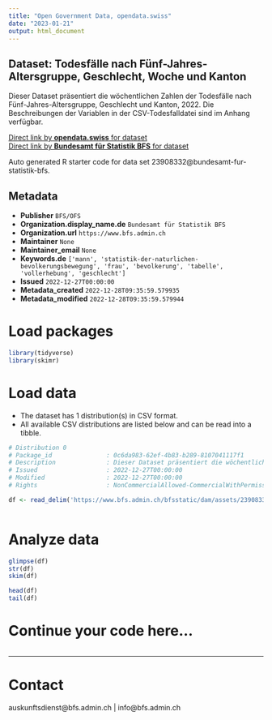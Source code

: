 ```yaml
---
title: "Open Government Data, opendata.swiss"
date: "2023-01-21"
output: html_document
---
```


## Dataset: Todesfälle nach Fünf-Jahres-Altersgruppe, Geschlecht, Woche und Kanton

Dieser Dataset präsentiert die wöchentlichen Zahlen der Todesfälle nach Fünf-Jahres-Altersgruppe, Geschlecht und Kanton, 2022. Die Beschreibungen der Variablen in der CSV-Todesfalldatei sind im Anhang verfügbar.

[Direct link by **opendata.swiss** for dataset](https://opendata.swiss/de/dataset/todesfalle-nach-funf-jahres-altersgruppe-geschlecht-woche-und-kanton52)<br>
[Direct link by **Bundesamt für Statistik BFS** for dataset](https://www.bfs.admin.ch/asset/de/ts-q-01.04.02.01.30-P)

Auto generated R starter code for data set 23908332@bundesamt-fur-statistik-bfs.

## Metadata

- **Publisher** `BFS/OFS`
- **Organization.display_name.de** `Bundesamt für Statistik BFS`
- **Organization.url** `https://www.bfs.admin.ch`
- **Maintainer** `None`
- **Maintainer_email** `None`
- **Keywords.de** `['mann', 'statistik-der-naturlichen-bevolkerungsbewegung', 'frau', 'bevolkerung', 'tabelle', 'vollerhebung', 'geschlecht']`
- **Issued** `2022-12-27T00:00:00`
- **Metadata_created** `2022-12-28T09:35:59.579935`
- **Metadata_modified** `2022-12-28T09:35:59.579944`


# Load packages

```r

library(tidyverse)
library(skimr)

```

# Load data

-   The dataset has 1 distribution(s) in CSV format.
-   All available CSV distributions are listed below and can be read into a tibble.

```r

# Distribution 0
# Package_id               : 0c6da983-62ef-4b83-b289-8107041117f1
# Description              : Dieser Dataset präsentiert die wöchentlichen Zahlen der Todesfälle nach Fünf-Jahres-Altersgruppe, Geschlecht und Kanton, 2022. Die Beschreibungen der Variablen in der CSV-Todesfalldatei sind im Anhang verfügbar.
# Issued                   : 2022-12-27T00:00:00
# Modified                 : 2022-12-27T00:00:00
# Rights                   : NonCommercialAllowed-CommercialWithPermission-ReferenceRequired

df <- read_delim('https://www.bfs.admin.ch/bfsstatic/dam/assets/23908334/master')



```

# Analyze data

```r

glimpse(df)
str(df)
skim(df)

head(df)
tail(df)

```

# Continue your code here...

```r

```

------------------------------------------------------------------------

# Contact

auskunftsdienst@bfs.admin.ch | info@bfs.admin.ch
